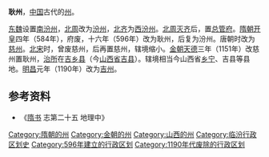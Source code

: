'''耿州'''，[[中国|中国]]古代的[[州|州]]。

[[东魏|东魏]]设置[[南汾州|南汾州]]，[[北周|北周]]改为[[汾州_(北周)|汾州]]，[[北齐|北齐]]为[[西汾州|西汾州]]。[[北周統一北方|北周灭齐]]后，置[[总管府|总管府]]。[[隋朝|隋朝]][[开皇|开皇]]四年（584年），府废，十六年（596年）改为耿州，后复为汾州。唐朝时改为[[慈州_(唐朝)|慈州]]。[[北宋|北宋]]时，曾废慈州，后再置慈州，辖境缩小。[[金朝|金朝]][[天德_(金朝)|天德]]三年（1151年）改慈州置耿州，[[治所|治所]]在[[吉乡县|吉乡县]]（今[[山西省|山西省]][[吉县|吉县]]）。辖境相当今山西省[[乡宁县|乡宁]]、吉县等县地。[[明昌|明昌]]元年（1190年）改为[[吉州_(金朝)|吉州]]。

== 参考资料 ==
*《[[隋书|隋书]] 志第二十五 地理中》

{{山西行政区划小作品}}
{{DEFAULTSORT:G}}
[[Category:隋朝的州|Category:隋朝的州]]
[[Category:金朝的州|Category:金朝的州]]
[[Category:山西的州|Category:山西的州]]
[[Category:临汾行政区划史|Category:临汾行政区划史]]
[[Category:596年建立的行政区划|Category:596年建立的行政区划]]
[[Category:1190年代废除的行政区划|Category:1190年代废除的行政区划]]